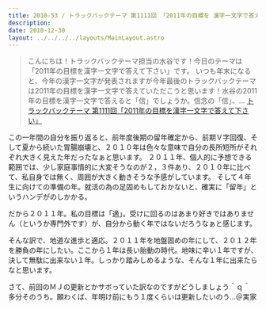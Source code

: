 ```yaml
---
title: 2010-53 / トラックバックテーマ 第1111回 「2011年の目標を 漢字一文字で答えて下さい」
description: 
date: 2010-12-30
layout: ../../../../layouts/MainLayout.astro
---
```


> こんにちは！トラックバックテーマ担当の水谷です！今日のテーマは「2011年の目標を漢字一文字で答えて下さい」です。
> いつも年末になると、今年の漢字一文字が発表されますが今年最後のトラックバックテーマは2011年の目標を漢字一文字で答えていただこうと思います！水谷の2011年の目標を漢字一文字で答えると「信」でしょうか。信念の「信」、...
[トラックバックテーマ 第1111回「2011年の目標を漢字一文字で答えて下さい」](http://blog.fc2.com/trackbacks/blog-entry-1108.html)

この一年間の自分を振り返ると、前年度後期の留年確定から、前期Ｖ字回復、そして夏から続いた胃腸崩壊と、２０１０年は色々な意味で自分の長所短所がそれぞれ大きく見えた年だったなぁと思います。
２０１１年、個人的に予想できる範囲では、少し家庭事情的に大変そうなのが２，３件あり、２０１０年に比べて、私自身では無く、周囲が大きく動きそうな予感がしています。
そして４年生に向けての準備の年。就活の為の足固めもしておかないと、確実に「留年」というハンデがのしかかる。

だから２０１１年。私の目標は「適」。受けに回るのはあまり好きではありません（というか専門外です）が、自分から動く年ではないだろうなぁと感じます。

そんな訳で、地道な進歩と適応。２０１１年を地盤固めの年にして、２０１２年を勝負の年にしたい。ここから１年は長い胎動の時代。地味に辛い１年ですが、決して無駄に出来ない１年。しっかり踏みしめるような、そんな１年に出来たらなと思います。

さて、前回のＭＪの更新とかサボっていた訳なのですがどうしましょう＾ｑ＾ 多分そのうち。願わくば、年明け前にもう１度くらいは更新したいのう…＠実家
